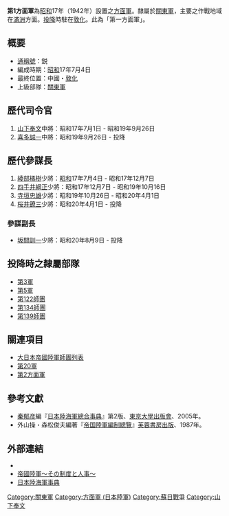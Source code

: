 {{Infobox military unit
| 名稱 = 第1方面軍
| native_name = {{lang|ja|第1方面軍}}
| 圖片 = 
| 圖片說明 = 
| 時期 = 1942年－1945年
| 國家 = {{JPN-EMP}}
| 效忠 = 
| 軍種 = {{flagicon|Empire of Japan|army}} [[大日本帝国陸軍|大日本帝国陸軍]]
| 兵科 = 
| 功能 = 
| 規模 = 
| 隸屬 = 
| 駐地 = {{Manchukuo}}
| 裝備 = 
| 別稱 = 鋭
| patron = 
| 格言 = 
| 顏色 = 
| 隊歌 = 
| 吉祥物 = 
| 戰役 = 
| 隊慶 = 
| 獎章 = 
| 榮譽 = 
| 現任指揮官 =
| 現任副指揮官 =
| 象徵指揮官 = 
| 著名指揮官 = 
| 佩章一 = 
| 佩章二 = 
| 佩章三 = 
| 佩章四 = 
| battles = [[第二次世界大戰|第二次世界大戰]][[蘇日戰爭|蘇日戰爭]]
}}
{{japanese|japanese=第1方面軍|kana=だいいちほうめんぐん|romaji=Daiichi Hōmengun}}
'''第1方面軍'''為[[昭和|昭和]]17年（1942年）設置之[[方面軍|方面軍]]。隸屬於[[關東軍|關東軍]]，主要之作戰地域在[[滿洲|滿洲]]方面。[[第二次世界大戰|投降]]時駐在[[敦化市|敦化]]。此為「第一方面軍」。

== 概要 ==
*[[通稱號|通稱號]]：鋭
*編成時期：[[昭和|昭和]]17年7月4日
*最終位置：中國・[[敦化|敦化]]
*上級部隊：[[關東軍|關東軍]]

== 歷代司令官 ==
#[[山下奉文|山下奉文]]中將：昭和17年7月1日 - 昭和19年9月26日
#[[喜多誠一|喜多誠一]]中將：昭和19年9月26日 - 投降

== 歷代參謀長 ==
#[[綾部橘樹|綾部橘樹]]少將：[[昭和|昭和]]17年7月4日 - 昭和17年12月7日
#[[四手井綱正|四手井綱正]]少將：昭和17年12月7日 - 昭和19年10月16日
#[[寺垣忠雄|寺垣忠雄]]少將：昭和19年10月26日 - 昭和20年4月1日
#[[桜井鐐三|桜井鐐三]]少將：昭和20年4月1日 - 投降

=== 參謀副長 ===
*[[坂間訓一|坂間訓一]]少將：昭和20年8月9日 - 投降

== 投降時之隸屬部隊 ==
*[[第3軍_(日本陸軍)|第3軍]]
*[[第5軍_(日本陸軍)|第5軍]]
*[[第122師團|第122師團]]
*[[第134師團|第134師團]]
*[[第139師團|第139師團]]

== 關連項目 ==
*[[大日本帝國陸軍師團列表|大日本帝國陸軍師團列表]]
*[[第20軍_(日本陸軍)|第20軍]]
*[[第2方面軍_(日本陸軍)|第2方面軍]]

==參考文獻==
*[[秦郁彦|秦郁彦]]編『[[日本陸海軍總合事典|日本陸海軍總合事典]]』第2版、[[東京大學出版會|東京大學出版會]]、2005年。
*外山操・森松俊夫編著『[[帝国陸軍編制總覽|帝国陸軍編制總覽]]』[[芙蓉書房出版|芙蓉書房出版]]、1987年。

==外部連結==
*{{cite web
| last = Wendel
| first = Marcus
| url = http://www.axishistory.com/index.php?id=6737
| title = Axis History Factbook
| work = Japanese First Area Army(第1方面軍(日本軍))
| access-date = 2008-03-08
| archive-date = 2021-03-09
| archive-url = https://web.archive.org/web/20210309111915/https://www.axishistory.com/index.php?id=6737
| dead-url = no
}}
*[https://web.archive.org/web/20080411094145/http://imperialarmy.hp.infoseek.co.jp/ 帝國陸軍～その制度と人事～]
*[https://web.archive.org/web/20100516180653/http://homepage1.nifty.com/kitabatake/rikukaiguntop.html 日本陸海軍事典]

{{日本陸軍方面軍}}
[[Category:關東軍|Category:關東軍]]
[[Category:方面軍_(日本陸軍)|Category:方面軍 (日本陸軍)]]
[[Category:蘇日戰爭|Category:蘇日戰爭]]
[[Category:山下奉文|Category:山下奉文]]